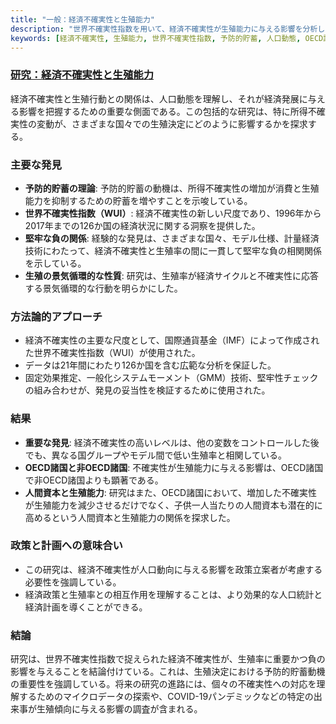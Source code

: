 ```yaml
---
title: "一般：経済不確実性と生殖能力"
description: "世界不確実性指数を用いて、経済不確実性が生殖能力に与える影響を分析し、世界的なトレンドと意味合いを調査する研究。"
keywords: [経済不確実性, 生殖能力, 世界不確実性指数, 予防的貯蓄, 人口動態, OECD諸国, 人間資本, 政策的意味合い]
---
```


### [研究：経済不確実性と生殖能力](https://www.econstor.eu/handle/10419/235395)

経済不確実性と生殖行動との関係は、人口動態を理解し、それが経済発展に与える影響を把握するための重要な側面である。この包括的な研究は、特に所得不確実性の変動が、さまざまな国々での生殖決定にどのように影響するかを探求する。

### **主要な発見**

* **予防的貯蓄の理論**: 予防的貯蓄の動機は、所得不確実性の増加が消費と生殖能力を抑制するための貯蓄を増やすことを示唆している。
* **世界不確実性指数（WUI）**: 経済不確実性の新しい尺度であり、1996年から2017年までの126か国の経済状況に関する洞察を提供した。
* **堅牢な負の関係**: 経験的な発見は、さまざまな国々、モデル仕様、計量経済技術にわたって、経済不確実性と生殖率の間に一貫して堅牢な負の相関関係を示している。
* **生殖の景気循環的な性質**: 研究は、生殖率が経済サイクルと不確実性に応答する景気循環的な行動を明らかにした。

### **方法論的アプローチ**

* 経済不確実性の主要な尺度として、国際通貨基金（IMF）によって作成された世界不確実性指数（WUI）が使用された。
* データは21年間にわたり126か国を含む広範な分析を保証した。
* 固定効果推定、一般化システムモーメント（GMM）技術、堅牢性チェックの組み合わせが、発見の妥当性を検証するために使用された。

### **結果**

* **重要な発見**: 経済不確実性の高いレベルは、他の変数をコントロールした後でも、異なる国グループやモデル間で低い生殖率と相関している。
* **OECD諸国と非OECD諸国**: 不確実性が生殖能力に与える影響は、OECD諸国で非OECD諸国よりも顕著である。
* **人間資本と生殖能力**: 研究はまた、OECD諸国において、増加した不確実性が生殖能力を減少させるだけでなく、子供一人当たりの人間資本も潜在的に高めるという人間資本と生殖能力の関係を探求した。

### **政策と計画への意味合い**

* この研究は、経済不確実性が人口動向に与える影響を政策立案者が考慮する必要性を強調している。
* 経済政策と生殖率との相互作用を理解することは、より効果的な人口統計と経済計画を導くことができる。

### **結論**

研究は、世界不確実性指数で捉えられた経済不確実性が、生殖率に重要かつ負の影響を与えることを結論付けている。これは、生殖決定における予防的貯蓄動機の重要性を強調している。将来の研究の進路には、個々の不確実性への対応を理解するためのマイクロデータの探索や、COVID-19パンデミックなどの特定の出来事が生殖傾向に与える影響の調査が含まれる。